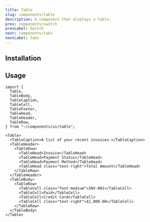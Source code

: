 ```yaml
---
title: Table
slug: components/table
description: A component that displays a table.
prev: components/switch
prevLabel: Switch
next: components/tabs
nextLabel: Tabs
---
```



<PreviewTabs demoCode={TableDemoCode}>
    <TableDemo client:only="solid-js" /> 
</PreviewTabs>

## Installation

<InstallationTabs name="table" code={TableCode} />

## Usage

```tsx
import {
  Table,
  TableBody,
  TableCaption,
  TableCell,
  TableFooter,
  TableHead,
  TableHeader,
  TableRow,
} from "~/components/ui/table";
```

```tsx
<Table>
  <TableCaption>A list of your recent invoices.</TableCaption>
  <TableHeader>
    <TableRow>
      <TableHead>Invoice</TableHead>
      <TableHead>Payment Status</TableHead>
      <TableHead>Payment Method</TableHead>
      <TableHead class="text-right">Total Amount</TableHead>
    </TableRow>
  </TableHeader>
  <TableBody>
    <TableRow>
      <TableCell class="font-medium">INV-001</TableCell>
      <TableCell>Paid</TableCell>
      <TableCell>Credit Card</TableCell>
      <TableCell class="text-right">$1,000.00</TableCell>
    </TableRow>
  </TableBody>
</Table>
```